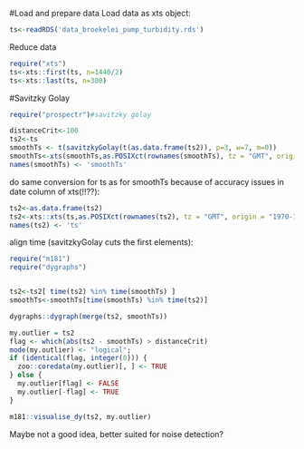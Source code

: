 #Load and prepare data
Load data as xts object:
```r
ts<-readRDS('data_broekelei_pump_turbidity.rds')
```

Reduce data

```r
require("xts")
ts<-xts::first(ts, n=1440/2)
ts<-xts::last(ts, n=300)

```

  
#Savitzky Golay


```r
require("prospectr")#savitzky golay

distanceCrit<-100
ts2<-ts
smoothTs <- t(savitzkyGolay(t(as.data.frame(ts2)), p=3, w=7, m=0))
smoothTs<-xts(smoothTs,as.POSIXct(rownames(smoothTs), tz = "GMT", origin = "1970-1-1"))
names(smoothTs) <- 'smoothTs'

```
do same conversion for ts as for smoothTs because of accuracy issues in date column of xts(!!??):
```r
ts2<-as.data.frame(ts2)
ts2<-xts::xts(ts,as.POSIXct(rownames(ts2), tz = "GMT", origin = "1970-1-1"))
names(ts2) <- 'ts'
```
align time (savitzkyGolay cuts the first elements):
```r
require("m181")
require("dygraphs")


ts2<-ts2[ time(ts2) %in% time(smoothTs) ]
smoothTs<-smoothTs[time(smoothTs) %in% time(ts2)]

dygraphs::dygraph(merge(ts2, smoothTs))

my.outlier = ts2
flag <- which(abs(ts2 - smoothTs) > distanceCrit)
mode(my.outlier) <- "logical";
if (identical(flag, integer(0))) {
  zoo::coredata(my.outlier)[, ] <- TRUE
} else {
  my.outlier[flag] <- FALSE
  my.outlier[-flag] <- TRUE
}

m181::visualise_dy(ts2, my.outlier)
```
Maybe not a good idea, better suited for noise detection?